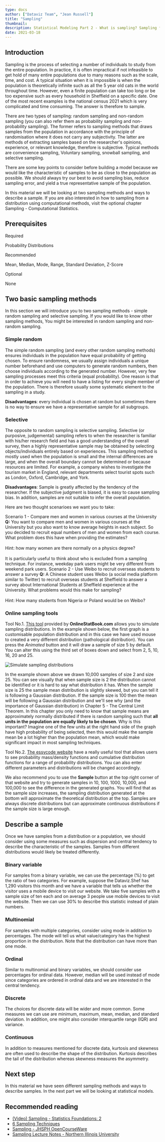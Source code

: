 ```yaml
---
type: docs
author: ["Dataviz Team", "Jean Russell"]
title: "Sampling"
thumbnail: 
description: Statistical Modeling Part 2 - What is sampling? Sampling from a distribution? How to describe a sample?
date: 2021-03-18
---  
```



## Introduction
Sampling is the process of selecting a number of individuals to study from the entire population. In practice, it is often impractical if not infeasible to get hold of many entire populations due to many reasons such as the scale, time, and cost. A typical situation when it is impossible is when the population is theoretically infinite such as all the 5 year old cats in the world throughout time. However, even a finite population can take too long or be too expensive such as every household in Sheffield on a specific date. One of the most recent examples is the national census 2021 which is very complicated and time consuming. The answer is therefore to sample.

There are two types of sampling: random sampling and non-random sampling (you can also refer them as probability sampling and non-probability sampling). The former refers to sampling methods that draws samples from the population in accordance with the principle of randomisation where it does not carry any subjectivity. The latter are methods of extracting samples based on the researcher's opinions, experience, or relevant knowledge, therefore is subjective. Typical methods are convenience sampling, Voluntary sampling, snowball sampling, and selective sampling.  
 
There are some key points to consider before building a model because we would like the characteristic of samples to be as close to the population as possible. We should always try our best to avoid sampling bias, reduce sampling error, and yield a true representative sample of the population. 

In this material we will be looking at two sampling methods and ways to describe a sample. If you are also interested in how to sampling from a distribution using computational methods, visit the optional chapter <Link to="/docs/18/03/2021/LearningPath-Statistical-Modeling-2-optional">Sampling - Computational Statistics</Link>.  


## Prerequisites

<div className="bg-white shadow-md p-3 md:p-5 rounded-3xl text-base text-black border-1 border-gray-50">
  <div>
    <span className="py-1 px-2 bg-shefYellow text-black hover:bg-yellow-400 transition duration-300 cursor-pointer text-base font-semibold rounded-md mr-3">Required</span> 
    <p className="mt-2"><Link to="/docs/18/03/2021/LearningPath-Statistical-Modeling-1">Probability Distributions</Link></p>
  </div>
  <div className="mt-6">
    <span className="py-1 px-2 text-white bg-shefGreen hover:bg-green-700 transition duration-300 cursor-pointer text-base font-semibold rounded-md mr-3">Recommended</span>
    <p className="mt-2">Mean, Median, Mode, Range, Standard Deviation, Z-Score</p>
  </div>
  <div className="mt-6">
    <span className="py-1 px-2 text-white bg-shefBlue hover:bg-blue-900 transition duration-300 cursor-pointer text-base font-semibold rounded-md mr-3">Optional</span>
    <p className="mb-0 mt-2">None</p>
  </div>
</div>


## Two basic sampling methods
In this section we will introduce you to two sampling methods - simple random sampling and selective sampling. If you would like to know other sampling methods, You might be interested in <Link to="/docs/18/03/2021/LearningPath-Statistical-Modeling-2-more-random-sampling">random sampling</Link> and <Link to="/docs/18/03/2021/LearningPath-Statistical-Modeling-2-non-random-sampling">non-random sampling</Link>.
 
### Simple random
The simple random sampling (and every other random sampling methods) ensures individuals in the population have equal probability of getting chosen. To ensure randomness, we usually assign individuals a unique number beforehand and use computers to generate random numbers, then choose individuals according to the generated number. However, very few sampling processes meet this criteria (equal probability). One reason is that in order to achieve you will need to have a listing for every single member of the population. There is therefore usually some systematic element to the sampling in a study.  
 
**Disadvantages**: every individual is chosen at random but sometimes there is no way to ensure we have a representative sample for all subgroups.
 
 
### Selective 
The opposite to random sampling is selective sampling. Selective (or purposive, judgemental) sampling refers to when the researcher is familiar with his/her research field and has a good understanding of the overall survey, then a highly representative sample may be obtained by selecting objects/individuals entirely based on experiences. This sampling method is mostly used when the population is small and the internal differences are large, and when the overall boundary cannot be determined or because resources are limited. For example, a company wishes to investigate the tourism market in England, relevant departments select tourist spots such as London, Oxford, Cambridge, and York.  
 
**Disadvantages**: Sample is greatly affected by the tendency of the researcher. If the subjective judgment is biased, it is easy to cause sampling bias. In addition, samples are not suitable to infer the overall population.  


Here are two thought scenarioes we want you to take: 

<Accordion allowZeroExpanded="true">
  <AccordionItem>
    <AccordionItemHeading>
      <AccordionItemButton>
        Scenario 1 - Compare men and women in various courses at the University
      </AccordionItemButton>
    </AccordionItemHeading>
    <AccordionItemPanel>
      <b>Q:</b> You want to compare men and women in various courses at the University but you also want to know average heights in each subject. So you decided to recruit equal numbers of men and women from each course. What problem does this have when providing the estimates?
      <br/><br/>Hint: how many women are there normally on a physics degree?
      <br/><br/>It is particularly useful to think about who is excluded from a sampling technique. For instance, weekday park users might be very different from weekend park users.
    </AccordionItemPanel>
  </AccordionItem>
  
  <AccordionItem>
    <AccordionItemHeading>
      <AccordionItemButton>
        Scenario 2 - Use Weibo to recruit overseas students to answer a survey
      </AccordionItemButton>
    </AccordionItemHeading>
    <AccordionItemPanel>
      <b>Q:</b> A Chinese student uses Weibo (a social media platform similar to Twitter) to recruit overseas students at Sheffield to answer a survey about International Students at Sheffield experience at the University. What problems would this make for sampling? 
      <br/><br/>Hint: How many students from Nigeria or Poland would be on Weibo?
    </AccordionItemPanel>
  </AccordionItem>
</Accordion>



### Online sampling tools
Tool No.1. [This tool](https://onlinestatbook.com/stat_sim/sampling_dist/) provided by **OnlineStatBook.com** allows you to simulate sampling distributions. In the example shown below, the first graph is a customisable population distribution and in this case we have used mouse to created a very different distribution (pathological distribution). You can press the *Animated* button and it will draw a sample of size 5 by default. You can alter this using the third set of boxes down and select from 2, 5, 10, 16, 20 and 25. 

![Simulate sampling distributions](./example.png)

In the example shown above we drawn 10,000 samples of size 2 and size 25. You can see visually that when sample size is 2 the distribution cannot be identified or it is hard to say what distribution it has. When the sample size is 25 the sample mean distribution is slightly skewed, but you can tell it is following a Gaussian distribution. If the sample size is 100 then the mean will be following a Gaussian distribution and we'll see why (and the importance of Gaussian distribution) in <Link to="/docs/12/04/2021/LearningPath-Statistical-Modeling-5">Chapter 5 - The Central Limit Theorem</Link>. In this chapter you only need to know that sample means are approximately normally distributed if there is random sampling such that **all units in the population are equally likely to be chosen**. Why is this important? Imagine one of the few units at the right hand side of the graph have high probability of being selected, then this would make the sample mean be a lot higher than the population mean, which would make significant impact in most sampling techniques.   

Tool No.2. [The essycode website](https://www.essycode.com/distribution-viewer/) have a really useful tool that allows users to see probability mass/density functions and cumulative distribution functions for a range of probability distributions. You can also enter different parameters and distributions will be changed accordingly.  
 
We also recommend you to use the **Sample** button at the top right corner of that website and try to generate samples in 10, 100, 1000, 10,000, and 100,000 to see the difference in the generated graphs. You will find that as the sample size increases, the sampling distribution generated at the bottom will approximate the theoretical distribution at the top. Samples are always discrete distributions but can approximate continuous distributions if the sample size is large enough. 



## Describe a sample
Once we have samples from a distribution or a population, we should consider using some measures such as dispersion and central tendency to describe the characteristic of the samples. Samples from different distributions would likely be treated differently.
 
### Binary variable
For samples from a binary variable, we can use the percentage (%) to get the ratio of two categories. For example, suppose the Dataviz.Shef has 1,290 visitors this month and we have a variable that tells us whether the visitor uses a mobile device to visit our website. We take five samples with a sample size of ten each and on average 3 people use mobile devices to visit the website. Then we can use 30% to describe this statistic instead of plain numbers.
 
### Multinomial
For samples with multiple categories, consider using mode in addition to percentages. The mode will tell us what value/category has the highest proportion in the distribution. Note that the distribution can have more than one mode.
 
### Ordinal
Similar to multinomial and binary variables, we should consider use percentages for ordinal data. However, median will be used instead of mode since categories are ordered in ordinal data and we are interested in the central tendency.
 

### Discrete
The choices for discrete data will be wider and more common. Some measures we can use are minimum, maximum, mean, median, and standard deviation. In addition, one might also consider interquartile range (IQR) and variance.

### Continuous
In addition to measures mentioned for discrete data, kurtosis and skewness are often used to describe the shape of the distribution. Kurtosis describes the tail of the distribution whereas skewness measures the asymmetry.


## Next step
In this material we have seen different sampling methods and ways to describe samples. In the next part we will be looking at statistical models.  


## Recommended reading
- [(Video) Sampling - Statistics Foundations: 2](https://www.linkedin.com/learning/statistics-foundations-2/sample-considerations?u=36248012) 
- [6 Sampling Techniques](https://humansofdata.atlan.com/2017/07/6-sampling-techniques-choose-representative-subset/)
- [Sampling - JHSPH OpenCourseWare](https://ocw.jhsph.edu/courses/statmethodsforsamplesurveys/lectureNotes.cfm)
- [Sampling Lecture Notes - Northern Illinois University](https://www.math.niu.edu/~richard/Math101/sp07/stats3_ho.pdf)